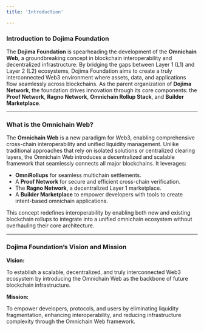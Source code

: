 ```yaml
---
title: 'Introduction'

---
```


### **Introduction to Dojima Foundation**

The **Dojima Foundation** is spearheading the development of the **Omnichain Web**, a groundbreaking concept in blockchain interoperability and decentralized infrastructure. By bridging the gaps between Layer 1 (L1) and Layer 2 (L2) ecosystems, Dojima Foundation aims to create a truly interconnected Web3 environment where assets, data, and applications flow seamlessly across blockchains. As the parent organization of **Dojima Network**, the foundation drives innovation through its core components: the **Proof Network**, **Ragno Network**, **Omnichain Rollup Stack**, and **Builder Marketplace**.

---

### **What is the Omnichain Web?**

The **Omnichain Web** is a new paradigm for Web3, enabling comprehensive cross-chain interoperability and unified liquidity management. Unlike traditional approaches that rely on isolated solutions or centralized clearing layers, the Omnichain Web introduces a decentralized and scalable framework that seamlessly connects all major blockchains. It leverages:

- **OmniRollups** for seamless multichain settlements.
- A **Proof Network** for secure and efficient cross-chain verification.
- The **Ragno Network**, a decentralized Layer 1 marketplace.
- A **Builder Marketplace** to empower developers with tools to create intent-based omnichain applications.

This concept redefines interoperability by enabling both new and existing blockchain rollups to integrate into a unified omnichain ecosystem without overhauling their core architecture.

---

### **Dojima Foundation’s Vision and Mission**

**Vision:**

To establish a scalable, decentralized, and truly interconnected Web3 ecosystem by introducing the Omnichain Web as the backbone of future blockchain infrastructure.

**Mission:**

To empower developers, protocols, and users by eliminating liquidity fragmentation, enhancing interoperability, and reducing infrastructure complexity through the Omnichain Web framework.